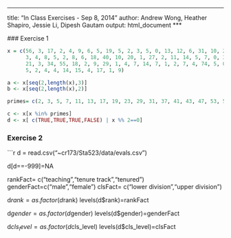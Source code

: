 ***
  title: "In Class Exercises - Sep 8, 2014"
author: Andrew Wong, Heather Shapiro, Jessie Li, Dipesh Gautam
output: html_document
***
  
  ### Exercise 1
```r
x = c(56, 3, 17, 2, 4, 9, 6, 5, 19, 5, 2, 3, 5, 0, 13, 12, 6, 31, 10, 21, 8, 4, 1, 1, 2, 5, 16, 1, 3, 8, 1, 
      3, 4, 8, 5, 2, 8, 6, 18, 40, 10, 20, 1, 27, 2, 11, 14, 5, 7, 0, 3, 0, 7, 0, 8, 10, 10, 12, 8, 82, 
      21, 3, 34, 55, 18, 2, 9, 29, 1, 4, 7, 14, 7, 1, 2, 7, 4, 74, 5, 0, 3, 13, 2, 8, 1, 6, 13, 7, 1, 10, 
      5, 2, 4, 4, 14, 15, 4, 17, 1, 9)

a <- x[seq(2,length(x),3)]
b <- x[seq(2,length(x),2)]

primes= c(2, 3, 5, 7, 11, 13, 17, 19, 23, 29, 31, 37, 41, 43, 47, 53, 59, 61, 67, 71, 73, 79, 83, 89, 97)

c <- x[x %in% primes]
d <- x[ c(TRUE,TRUE,TRUE,FALSE) | x %% 2==0]

```

### Exercise 2

```r
d = read.csv("~cr173/Sta523/data/evals.csv")

d[d==-999]=NA

rankFact= c("teaching","tenure track","tenured")
genderFact=c("male","female")
clsFact= c("lower division","upper division")

d$rank= as.factor(d$rank)
levels(d$rank)=rankFact

d$gender=as.factor(d$gender)
levels(d$gender)=genderFact

d$cls_level=as.factor(d$cls_level)
levels(d$cls_level)=clsFact

